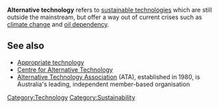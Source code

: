 '''Alternative technology''' refers to [[sustainable technologies]] which are still outside the mainstream, but offer a way out of current crises such as [[climate change]] and [[oil dependency]].

== See also ==

* [[Appropriate technology]]
* [[Centre for Alternative Technology]]
* [[Alternative Technology Association]] (ATA), established in 1980, is Australia's leading, independent member-based organisation

[[Category:Technology]]
[[Category:Sustainability]]